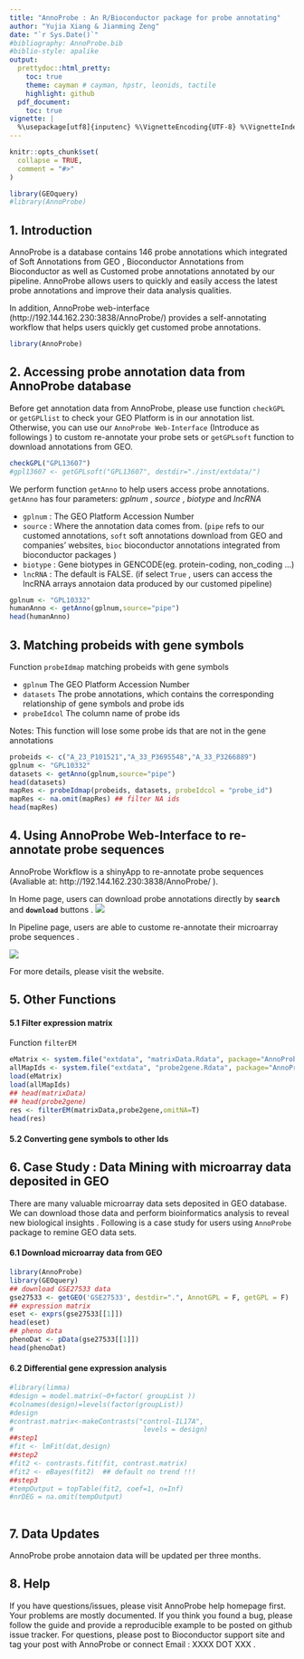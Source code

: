 ---
title: "AnnoProbe : An R/Bioconductor package for probe annotating"
author: "Yujia Xiang & Jianming Zeng"
date: "`r Sys.Date()`"
#bibliography: AnnoProbe.bib
#biblio-style: apalike
output:
  prettydoc::html_pretty:
    toc: true
    theme: cayman # cayman, hpstr, leonids, tactile
    highlight: github
  pdf_document:
    toc: true
vignette: |
  %\usepackage[utf8]{inputenc} %\VignetteEncoding{UTF-8} %\VignetteIndexEntry{AnnoProbe : An R/Bioconductor package for probe annotating} %\VignetteEngine{knitr::rmarkdown}
---

```{r setup, include = FALSE}
knitr::opts_chunk$set(
  collapse = TRUE,
  comment = "#>"
)
```


```{r echo=FALSE, results='hide', message=FALSE}
library(GEOquery)
#library(AnnoProbe)
```


## 1. Introduction
AnnoProbe is a database contains 146 probe annotations which integrated of Soft Annotations from GEO , Bioconductor Annotations from Bioconductor as well as Customed probe annotations annotated by our pipeline. AnnoProbe allows users to quickly and easily access the latest probe annotations and improve their data analysis qualities.

In addition, AnnoProbe web-interface (http://192.144.162.230:3838/AnnoProbe/)  provides a self-annotating workflow that helps users quickly get customed probe annotations.

```{r}
library(AnnoProbe)
```

## 2. Accessing probe annotation data from AnnoProbe database
Before get annotation data from AnnoProbe, please use function `checkGPL` or `getGPLlist` to check your GEO Platform is in our annotation list. Otherwise, you can use our `AnnoProbe Web-Interface` (Introduce as followings ) to custom re-annotate your probe sets or `getGPLsoft` function to download annotations from GEO.

```{r}
checkGPL("GPL13607")
#gpl13607 <- getGPLsoft("GPL13607", destdir="./inst/extdata/")
```

We perform function `getAnno` to help users access probe annotations.
`getAnno` has four parameters: _gplnum_ , _source_ , _biotype_ and _lncRNA_ 

+ `gplnum` : The GEO Platform Accession Number
+ `source` : Where the annotation data comes from. (`pipe` refs to our customed annotations, `soft` soft annotations download from GEO and companies' websites, `bioc` bioconductor annotations integrated from bioconductor packages ) 
+ `biotype` : Gene biotypes in GENCODE(eg. protein-coding, non_coding ...)
+ `lncRNA` : The default is FALSE. (if select `True` , users can access the lncRNA arrays annotaion data produced by our customed pipeline)

```{r}
gplnum <- "GPL10332"
humanAnno <- getAnno(gplnum,source="pipe")
head(humanAnno)
```

## 3. Matching probeids with gene symbols
Function `probeIdmap` matching probeids with gene symbols

+ `gplnum` The GEO Platform Accession Number
+ `datasets` The probe annotations, which contains the corresponding relationship of gene symbols and probe ids
+ `probeIdcol` The column name of probe ids

Notes: This function will lose some probe ids that are not in the gene annotations
```{r}
probeids <- c("A_23_P101521","A_33_P3695548","A_33_P3266889")
gplnum <- "GPL10332"
datasets <- getAnno(gplnum,source="pipe")
head(datasets)
mapRes <- probeIdmap(probeids, datasets, probeIdcol = "probe_id")
mapRes <- na.omit(mapRes) ## filter NA ids
head(mapRes)
```

## 4. Using AnnoProbe Web-Interface to re-annotate probe sequences
AnnoProbe Workflow is a shinyApp to re-annotate probe sequences (Avaliable at: http://192.144.162.230:3838/AnnoProbe/ ).

In Home page, users can download probe annotations directly by **`search`** and **`download`** buttons .
![](figures/home.png)

In Pipeline page, users are able to custome re-annotate their microarray probe sequences .

![](figures/pipeline.png)

For more details, please visit the website.

## 5. Other Functions

#### 5.1 Filter expression matrix
Function `filterEM` 

```{r}
eMatrix <- system.file("extdata", "matrixData.Rdata", package="AnnoProbe")
allMapIds <- system.file("extdata", "probe2gene.Rdata", package="AnnoProbe")
load(eMatrix)
load(allMapIds)
## head(matrixData)
## head(probe2gene)
res <- filterEM(matrixData,probe2gene,omitNA=T)
head(res)
```

#### 5.2 Converting gene symbols to other Ids




## 6. Case Study : Data Mining with microarray data deposited in GEO

There are many valuable microarray data sets deposited in GEO database. We can download those data and perform bioinformatics analysis to reveal new biological insights . Following is a case study for users using `AnnoProbe` package to remine GEO data sets.

#### 6.1 Download microarray data from GEO
```{r}
library(AnnoProbe)
library(GEOquery)
## download GSE27533 data
gse27533 <- getGEO('GSE27533', destdir=".", AnnotGPL = F, getGPL = F)  
## expression matrix
eset <- exprs(gse27533[[1]])
head(eset)
## pheno data
phenoDat <- pData(gse27533[[1]])
head(phenoDat)
```

#### 6.2 Differential gene expression analysis
```{r}
#library(limma)
#design = model.matrix(~0+factor( groupList ))
#colnames(design)=levels(factor(groupList))
#design
#contrast.matrix<-makeContrasts("control-IL17A",
#                                levels = design)
##step1
#fit <- lmFit(dat,design)
##step2
#fit2 <- contrasts.fit(fit, contrast.matrix) 
#fit2 <- eBayes(fit2)  ## default no trend !!!
##step3
#tempOutput = topTable(fit2, coef=1, n=Inf)
#nrDEG = na.omit(tempOutput) 
 
```

## 7. Data Updates
AnnoProbe probe annotaion data will be updated per three months. 

## 8. Help
If you have questions/issues, please visit AnnoProbe help homepage first. Your problems are mostly documented. If you think you found a bug, please follow the guide and provide a reproducible example to be posted on github issue tracker. For questions,  please post to Bioconductor support site and tag your post with AnnoProbe or connect Email : XXXX DOT XXX .

